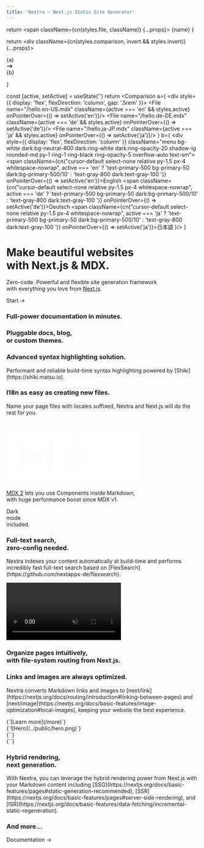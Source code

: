 ```yaml
---
title: 'Nextra – Next.js Static Site Generator'
---
```





  return <span className={cn(styles.file, className)} {...props}>
    {name}
  </span>
}

  return <div className={cn(styles.comparison, invert && styles.invert)} {...props}>
    <div>{a}</div>
    <svg xmlns="http://www.w3.org/2000/svg" width="1.2em" viewBox="0 0 20 20" fill="currentColor">
      <path fillRule="evenodd" d="M12.293 5.293a1 1 0 011.414 0l4 4a1 1 0 010 1.414l-4 4a1 1 0 01-1.414-1.414L14.586 11H3a1 1 0 110-2h11.586l-2.293-2.293a1 1 0 010-1.414z" clipRule="evenodd" />
    </svg>
    <div>{b}</div>
  </div>
}

  const [active, setActive] = useState('')
  return <Comparison a={
    <div style={{ display: 'flex', flexDirection: 'column', gap: '.5rem' }}>
      <File name="/hello.en-US.mdx" className={active === 'en' && styles.active} onPointerOver={() => setActive('en')}/>
      <File name="/hello.de-DE.mdx" className={active === 'de' && styles.active} onPointerOver={() => setActive('de')}/>
      <File name="/hello.ja-JP.mdx" className={active === 'ja' && styles.active} onPointerOver={() => setActive('ja')}/>
    </div>
  } b={
    <div
      style={{ display: 'flex', flexDirection: 'column' }}
      className="menu bg-white dark:bg-neutral-800 dark:ring-white dark:ring-opacity-20 shadow-lg rounded-md py-1 ring-1 ring-black ring-opacity-5 overflow-auto text-sm">
      <span className={cn("cursor-default select-none relative py-1.5 px-4 whitespace-nowrap", active === 'en' ? 'text-primary-500 bg-primary-50 dark:bg-primary-500/10' : 'text-gray-800 dark:text-gray-100 ')} onPointerOver={() => setActive('en')}>English</span>
      <span className={cn("cursor-default select-none relative py-1.5 px-4 whitespace-nowrap", active === 'de' ? 'text-primary-500 bg-primary-50 dark:bg-primary-500/10' : 'text-gray-800 dark:text-gray-100 ')} onPointerOver={() => setActive('de')}>Deutsch</span>
      <span className={cn("cursor-default select-none relative py-1.5 px-4 whitespace-nowrap", active === 'ja' ? 'text-primary-500 bg-primary-50 dark:bg-primary-500/10' : 'text-gray-800 dark:text-gray-100 ')} onPointerOver={() => setActive('ja')}>日本語</span>
    </div>
  }/>
}

<div className="home-content">
  <div className="content-container">
    <h1 className="headline">Make beautiful websites <br/>with Next.js & MDX.</h1>
    <p className="subtitle">Zero-code. Powerful and flexible site generation framework <br/>with everything you love from <a className="nextjs-link" href="https://nextjs.org" target="_blank">Next.js</a>.</p>
    <p className="subtitle"><Link href="/docs"><a>Start →</a></Link></p>
  </div>

  <style jsx>{`
    .content-container {
      max-width: 90rem;
      padding-left: max(env(safe-area-inset-left),1.5rem);
      padding-right: max(env(safe-area-inset-right),1.5rem);
      margin: 0 auto;
    }
    .features-container {
      margin: 4rem 0;
      padding: 4rem 0;
      background-color: #f3f4f6;
    }
    :global(.dark) .features-container {
      background-color: #000;
    }
  `}</style>

  <style jsx>{`
    .headline {
      font-size: 3.125rem;
      font-size: min(4.375rem, max(8vw, 2.5rem));
      font-weight: 700;
      font-feature-settings: initial;
      letter-spacing: -.12rem;
      margin-left: -0.2rem;
      margin-top: 3.4rem;
      line-height: 1.1;
    }
    .subtitle {
      font-size: 1.3rem;
      font-size: min(1.3rem, max(3.5vw, 1.2rem));
      font-feature-settings: initial;
      line-height: 1.6;
    }
    .nextjs-link {
      color: currentColor;
      text-decoration: none;
      font-weight: 600;
    }
    :global(#docs-card) {
      background-image: url(/assets/card-1.png);
      background-size: cover;
      color: #fff;
      text-shadow: 0 0 1rem rgba(0,0,0,0.2);
      aspect-ratio: 135/86;
    }
    :global(.dark #docs-card) {
      background-image: url(/assets/card-1.dark.png);
    }
    :global(#highlighting-card) {
      min-height: 300px;
      background-image: linear-gradient(to top, transparent, #fff 50%), url(/assets/syntax-highlighting.svg);
      background-size: 634px;
      background-position: -6px calc(100% + 4px);
      background-repeat: no-repeat;
    }
    :global(.dark #highlighting-card) {
      background-image: linear-gradient(to top, transparent, #202020 50%), url(/assets/syntax-highlighting.svg);
    }
    :global(.feat-darkmode) {
      min-height: 300px;
    }
    :global(.feat-darkmode h3) {
      font-size: 48px;
    }
    @media screen and (max-width: 1200px) {
      :global(#docs-card) {
        background-position: 0 0;
        background-size: 136%;
        min-height: 300px;
        width: 100%;
        aspect-ratio: auto;
      }
      :global(#highlighting-card) {
        aspect-ratio: auto;
      }
      :global(.feat-darkmode h3) {
        font-size: 4vw;
        font-size: min(48px, max(4vw, 30px));
      }
    }
  `}</style>

  <div className="features-container">
    <div className="content-container">
      <Features>
        <Feature large centered id="docs-card">
          <h3>Full-power documentation in minutes.</h3>
        </Feature>
        <Feature centered lightOnly style={{ minHeight: 450 }}>
          <h3>Pluggable docs, blog, <br/>or custom themes.</h3>
          <ThemesAnimation style={{
            position: 'absolute',
            left: 0,
            bottom: 0,
            width: '100%',
          }}/>
        </Feature>
        <Feature id="highlighting-card">
          <h3>Advanced syntax highlighting solution.</h3>
          <p>Performant and reliable build-time syntax highlighting powered by [Shiki](https://shiki.matsu.io).</p>
        </Feature>
        <Feature>
          <h3>I18n as easy as creating new files.</h3>
          <p>Name your page files with locales suffixed, Nextra and Next.js will do the rest for you.</p>
          <br/>
          <I18n/>
        </Feature>
        <Feature centered style={{
          display: 'flex',
          flexDirection: 'column',
          alignItems: 'center',
          justifyContent: 'center',
          backgroundImage: 'url(/assets/gradient-bg.jpeg)',
          backgroundSize: 'cover',
          backgroundPosition: 'center',
          color: '#fff'
        }}>
          <svg width="70%" viewBox="0 0 69 29" fill="none" xmlns="http://www.w3.org/2000/svg" style={{
            filter: 'drop-shadow(0 2px 10px rgba(0, 0, 0, .1))'
          }}>
            <path fillRule="evenodd" clipRule="evenodd" d="M66.375 0.375H2.625C1.38236 0.375 0.375 1.38236 0.375 2.625V25.875C0.375 27.1176 1.38236 28.125 2.625 28.125H66.375C67.6176 28.125 68.625 27.1176 68.625 25.875V2.625C68.625 1.38236 67.6176 0.375 66.375 0.375ZM23.625 5.75368V9.375V21.875H20.625V12.9963L16.1857 17.4357L15.125 18.4963L14.0643 17.4357L9.75 13.1213V22H6.75V9.5V5.87868L9.31066 8.43934L15.125 14.2537L21.0643 8.31434L23.625 5.75368ZM29.5607 12.5643L33.75 16.7537V5.375H36.75V16.7537L40.9393 12.5643L43.0607 14.6857L36.3107 21.4357L35.25 22.4963L34.1893 21.4357L27.4393 14.6857L29.5607 12.5643ZM62.3105 19.5592L56.1228 13.3736L62.4357 7.06066L60.3143 4.93934L54.0011 11.2526L47.6855 4.93916L45.5645 7.06084L51.8798 13.3739L45.6893 19.5643L47.8107 21.6857L54.0014 15.4949L60.1895 21.6808L62.3105 19.5592Z" fill="#fff"/>
          </svg>
          <p style={{
            textShadow: '0 2px 4px rgb(0 0 0 / 20%)'
          }}><a href="https://mdxjs.com/blog/v2" target="_blank" style={{ color: 'currentColor' }}>MDX 2</a> lets you use Components inside Markdown, <br className="hide-medium"/>with huge performance boost since MDX v1.</p>
        </Feature>
        <Feature centered className="feat-darkmode" style={{
          display: 'flex',
          alignItems: 'center',
          justifyContent: 'center',
          // border: '1px solid #2a2a2a'
        }}>
          <motion.div
            animate={{
              backgroundPosition: ['0% 0%', '50% 40%', '50% 40%', '100% 100%'],
              backgroundImage: [`radial-gradient(farthest-corner, #e2e5ea, #e2e5ea)`, 'radial-gradient(farthest-corner, #06080a, #e2e5ea)', 'radial-gradient(farthest-corner, #06080a, #e2e5ea)', 'radial-gradient(farthest-corner, #e2e5ea, #e2e5ea)'],
            }}
            transition={{
              backgroundPosition: {
                times: [0, .5, .5, 1],
                type: 'spring',
                repeat: Infinity,
                duration: 10,
                delay: 1
              },
              backgroundImage: {
                times: [0, .2, .8, 1],
                repeat: Infinity,
                duration: 10,
                delay: 1
              },
            }}
            style={{
              position: 'absolute',
              top: 0,
              left: 0,
              width: '100%',
              height: '100%',
              backgroundImage: `radial-gradient(farthest-corner, #06080a, #e2e5ea)`,
              backgroundSize: '400% 400%',
              backgroundRepeat: 'no-repeat',
            }}
          />
          <motion.h3
            animate={{
              color: ['#dae5ff', '#fff', '#fff', '#dae5ff'],
            }}
            transition={{
              color: {
                times: [.25, .35, .7, .8],
                type: 'spring',
                repeat: Infinity,
                duration: 10,
                delay: 1
              },
            }}
            style={{
              position: 'relative',
              mixBlendMode: 'difference',
            }}
          >Dark <br/>mode <br/>included.</motion.h3>
        </Feature>
        <Feature large lightOnly style={{
          display: 'flex',
          aspectRatio: '8/3',
          flexDirection: 'column',
          justifyContent: 'center'
        }}>
          <h3>Full-text search, <br/>zero-config needed.</h3>
          <p style={{ maxWidth: 320 }}>Nextra indexes your content automatically at build-time and performs incredibly fast full-text search based on [FlexSearch](https://github.com/nextapps-de/flexsearch).</p>
          <video autoPlay="autoplay" loop muted playsInline style={{
            position: 'absolute',
            right: 0,
            top: 24,
            height: 430,
            pointerEvents: 'none',
          }}>
            <source src="/assets/search.mp4" type="video/mp4"/>
          </video>
        </Feature>
        <Feature large style={{
          color: 'white',
          backgroundImage: 'url(/assets/routing.png), url(/assets/gradient-bg.jpeg)',
          backgroundSize: '140%, 180%',
          backgroundPosition: '130px -8px, top',
          backgroundRepeat: 'no-repeat',
          textShadow: '0 1px 6px rgb(38 59 82 / 18%)',
          aspectRatio: '1.5',
        }}>
          <h3 style={{ width: 300 }}>Organize pages intuitively, <br/>with file-system routing from Next.js.</h3>
        </Feature>
        <Feature>
          <div/>
          <h3>Links and images are always <span style={{ fontWeight: 300 }}>optimized</span>.</h3>
          <p>Nextra converts Markdown links and images to [next/link](https://nextjs.org/docs/routing/introduction#linking-between-pages) and [next/image](https://nextjs.org/docs/basic-features/image-optimization#local-images), keeping your website the best experience.</p>
          <div className={styles.optimization}>
            <div style={{ fontSize: '.9rem', lineHeight: 2 }}>
              <span>{`[Learn more](/more)`}</span>
              <br/>
              <span>{`![Hero](../public/hero.png)`}</span>
            </div>
          </div>
          <div className={styles.optimization}>
            <div style={{ fontSize: '.9rem', lineHeight: 2 }}>
              <span>{`<Link .../>`}</span>
              <br/>
              <span>{`<Image .../>`}</span>
            </div>
          </div>
        </Feature>
        <Feature>
          <h3>Hybrid rendering, <br/>next generation.</h3>
          <p>With Nextra, you can leverage the hybrid rendering power from Next.js with your Markdown content including [SSG](https://nextjs.org/docs/basic-features/pages#static-generation-recommended), [SSR](https://nextjs.org/docs/basic-features/pages#server-side-rendering), and [ISR](https://nextjs.org/docs/basic-features/data-fetching/incremental-static-regeneration).</p>
        </Feature>
        <Feature large>
          <h3>And more...</h3>
        </Feature>
      </Features>
    </div>
  </div>

  <div className="content-container" style={{ marginTop: '4rem', marginBottom: '4rem' }}>
    <p className="subtitle"><Link href="/docs"><a>Documentation →</a></Link></p>
  </div>
</div>
